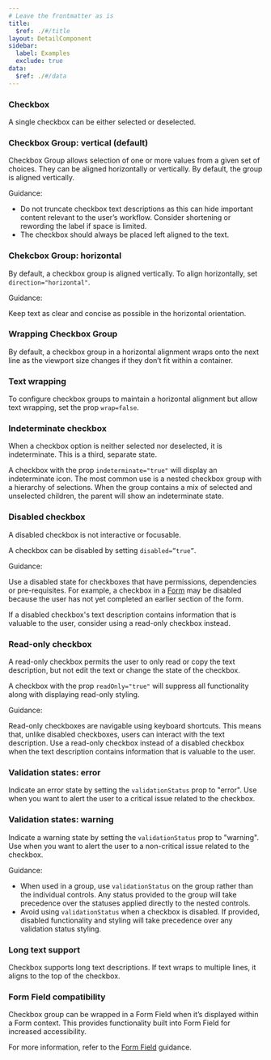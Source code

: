 ```yaml
---
# Leave the frontmatter as is
title:
  $ref: ./#/title
layout: DetailComponent
sidebar:
  label: Examples
  exclude: true
data:
  $ref: ./#/data
---
```


<LivePreviewControls>
<LivePreview componentName="checkbox" exampleName="Default">

### Checkbox

A single checkbox can be either selected or deselected.

</LivePreview>

<LivePreview componentName="checkbox" exampleName="VerticalGroup" >

### Checkbox Group: vertical (default)

Checkbox Group allows selection of one or more values from a given set of choices. They can be aligned horizontally or vertically. By default, the group is aligned vertically.

Guidance:

- Do not truncate checkbox text descriptions as this can hide important content relevant to the user’s workflow. Consider shortening or rewording the label if space is limited.
- The checkbox should always be placed left aligned to the text.

</LivePreview>

<LivePreview componentName="checkbox" exampleName="HorizontalGroup" >

### Chekcbox Group: horizontal

By default, a checkbox group is aligned vertically. To align horizontally, set `direction="horizontal"`.

Guidance:

Keep text as clear and concise as possible in the horizontal orientation.

</LivePreview>

<LivePreview componentName="checkbox" exampleName="WrapGroup" >

### Wrapping Checkbox Group

By default, a checkbox group in a horizontal alignment wraps onto the next line as the viewport size changes if they don’t fit within a container.

</LivePreview>

<LivePreview componentName="checkbox" exampleName="NoWrapGroup" >

### Text wrapping

To configure checkbox groups to maintain a horizontal alignment but allow text wrapping, set the prop `wrap=false`.

</LivePreview>

<LivePreview componentName="checkbox" exampleName="Indeterminate" >

### Indeterminate checkbox

When a checkbox option is neither selected nor deselected, it is indeterminate. This is a third, separate state.

A checkbox with the prop `indeterminate="true"` will display an indeterminate icon. The most common use is a nested checkbox group with a hierarchy of selections. When the group contains a mix of selected and unselected children, the parent will show an indeterminate state.

</LivePreview>

<LivePreview componentName="checkbox" exampleName="Disabled">

### Disabled checkbox

A disabled checkbox is not interactive or focusable.

A checkbox can be disabled by setting `disabled=”true”`.

Guidance:

Use a disabled state for checkboxes that have permissions, dependencies or pre-requisites. For example, a checkbox in a [Form](/salt/patterns/forms) may be disabled because the user has not yet completed an earlier section of the form.

If a disabled checkbox's text description contains information that is valuable to the user, consider using a read-only checkbox instead.

</LivePreview>

<LivePreview componentName="checkbox" exampleName="Readonly">

### Read-only checkbox

A read-only checkbox permits the user to only read or copy the text description, but not edit the text or change the state of the checkbox.

A checkbox with the prop `readOnly="true"` will suppress all functionality along with displaying read-only styling.

Guidance:

Read-only checkboxes are navigable using keyboard shortcuts. This means that, unlike disabled checkboxes, users can interact with the text description. Use a read-only checkbox instead of a disabled checkbox when the text description contains information that is valuable to the user.

</LivePreview>

<LivePreview componentName="checkbox" exampleName="Error">

### Validation states: error

Indicate an error state by setting the `validationStatus` prop to "error". Use when you want to alert the user to a critical issue related to the checkbox.

</LivePreview>

<LivePreview componentName="checkbox" exampleName="Warning">

### Validation states: warning

Indicate a warning state by setting the `validationStatus` prop to "warning". Use when you want to alert the user to a non-critical issue related to the checkbox.

Guidance:

- When used in a group, use `validationStatus` on the group rather than the individual controls. Any status provided to the group will take precedence over the statuses applied directly to the nested controls.
- Avoid using `validationStatus` when a checkbox is disabled. If provided, disabled functionality and styling will take precedence over any validation status styling.

</LivePreview>

<LivePreview componentName="checkbox" exampleName="LongTextGroup">

### Long text support

Checkbox supports long text descriptions. If text wraps to multiple lines, it aligns to the top of the checkbox.

</LivePreview>

<LivePreview componentName="checkbox" exampleName="WithFormField" >

### Form Field compatibility

Checkbox group can be wrapped in a Form Field when it’s displayed within a Form context. This provides functionality built into Form Field for increased accessibility.

For more information, refer to the [Form Field](/salt/patterns/forms) guidance.

</LivePreview>
</LivePreviewControls>
